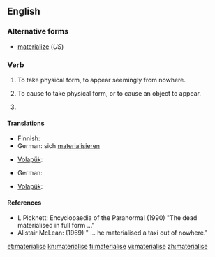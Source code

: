 ==English==

===Alternative forms===
* [[materialize]] (''US'')

===Verb===
{{en-verb|materialis|es}}

# {{intransitive|British}} To take physical form, to appear seemingly from nowhere.
# {{transitive|British}}  To cause to take physical form, or to cause an object to appear.
# {{alternative spelling of|materialize}}

====Translations====
{{trans-top|To take physical form or to appear seemingly from nowhere}}
* Finnish: {{t-|fi|aineellistua}}
* German: sich [[materialisieren]]
{{trans-mid}}
* [[Volapük]]: {{t|vo|stöfikön}}
{{trans-bottom}}

{{trans-top|To cause to take physical form or to appear}}
* German: {{t-|de|materialisieren}}
{{trans-mid}}
* [[Volapük]]: {{t|vo|stöfükön}}
{{trans-bottom}}

====References====
* L Picknett: Encyclopaedia of the Paranormal (1990) "The dead materialised in full form ..."
* Alistair McLean: (1969) " ... he materialised a taxi out of nowhere."

[[et:materialise]]
[[kn:materialise]]
[[fi:materialise]]
[[vi:materialise]]
[[zh:materialise]]